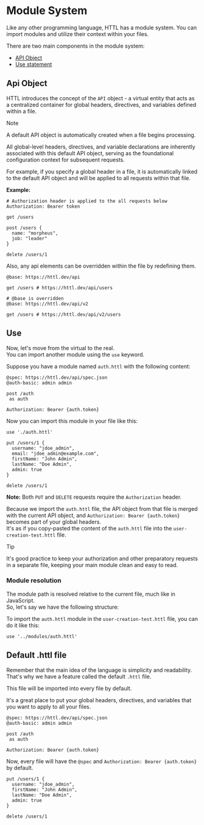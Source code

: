 
# Module System

Like any other programming language, HTTL has a module system.
You can import modules and utilize their context within your files.

There are two main components in the module system:
- [API Object](#api-object)
- [Use statement](#use)

## Api Object

HTTL introduces the concept of the `API` object - a virtual entity that acts as a centralized container for global headers, directives, and variables defined within a file.

> [!NOTE]
>
> A default API object is automatically created when a file begins processing.
>

All global-level headers, directives, and variable declarations are inherently associated with this default API object, serving as the foundational configuration context for subsequent requests.

For example, if you specify a global header in a file, it is automatically linked to the default API object and will be applied to all requests within that file.

**Example:**

```httl
# Authorization header is applied to the all requests below
Authorization: Bearer token

get /users

post /users {
  name: "morpheus",
  job: "leader"
}

delete /users/1
```

Also, any api elements can be overridden within the file by redefining them.

```httl {6}
@base: https://httl.dev/api

get /users # https://httl.dev/api/users

# @base is overridden
@base: https://httl.dev/api/v2

get /users # https://httl.dev/api/v2/users
```

## Use

Now, let's move from the virtual to the real.  
You can import another module using the `use` keyword.

Suppose you have a module named `auth.httl` with the following content:

```httl filename="auth.httl"
@spec: https://httl.dev/api/spec.json
@auth-basic: admin admin

post /auth 
 as auth

Authorization: Bearer {auth.token}

```

Now you can import this module in your file like this:

```httl filename="user-creation-test.httl" {1}
use './auth.httl'

put /users/1 {
  username: "jdoe_admin",
  email: "jdoe_admin@example.com",
  firstName: "John Admin",
  lastName: "Doe Admin",
  admin: true
}

delete /users/1 
```

**Note:** Both `PUT` and `DELETE` requests require the `Authorization` header.

Because we import the `auth.httl` file, the API object from that file is merged with the current API object, and `Authorization: Bearer {auth.token}` becomes part of your global headers.  
It's as if you copy-pasted the content of the `auth.httl` file into the `user-creation-test.httl` file.

> [!TIP]
>
> It's good practice to keep your authorization and other preparatory requests in a separate file, keeping your main module clean and easy to read.
>


### Module resolution

The module path is resolved relative to the current file, much like in JavaScript.  
So, let's say we have the following structure:
 
<FileTree>
  <FileTree.Folder name="src" defaultOpen>
    <FileTree.Folder name="modules" defaultOpen>
      <FileTree.File name="auth.httl" />
    </FileTree.Folder>
    <FileTree.Folder name="tests" defaultOpen>
      <FileTree.File name="user-creation-test.httl" />
    </FileTree.Folder>
  </FileTree.Folder>
</FileTree>


To import the `auth.httl` module in the `user-creation-test.httl` file, you can do it like this:

```httl
use '../modules/auth.httl'
```

## Default .httl file

Remember that the main idea of the language is simplicity and readability.
That's why we have a feature called the default `.httl` file.

This file will be imported into every file by default.

<FileTree>
  <FileTree.Folder name="src" defaultOpen>
    <FileTree.Folder name="modules" defaultOpen>
      <FileTree.File name="auth.httl" />
    </FileTree.Folder>
    <FileTree.Folder name="tests" defaultOpen>
      <FileTree.File name="user-creation-test.httl" />
    </FileTree.Folder>
    <FileTree.File name=".httl" active />
  </FileTree.Folder>
</FileTree>

It's a great place to put your global headers, directives, and variables that you want to apply to all your files.

```httl filename=".httl"
@spec: https://httl.dev/api/spec.json
@auth-basic: admin admin

post /auth 
 as auth

Authorization: Bearer {auth.token}
```

Now, every file will have the `@spec` and `Authorization: Bearer {auth.token}` by default.

```httl filename="user-creation-test.httl"
put /users/1 {
  username: "jdoe_admin",
  firstName: "John Admin",
  lastName: "Doe Admin",
  admin: true
}

delete /users/1
```